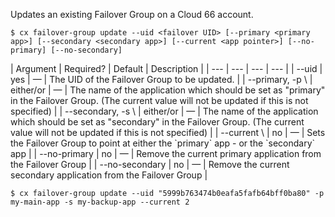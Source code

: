 Updates an existing Failover Group on a Cloud 66 account. 

<Tabs >
<Tab label="Usage">

```shell
$ cx failover-group update --uid <failover UID> [--primary <primary app>] [--secondary <secondary app>] [--current <app pointer>] [--no-primary] [--no-secondary]
```
</Tab>
    
<Tab label="arguments">
| Argument | Required? | Default | Description |
| --- | --- | --- | --- |
| --uid <failover UID> | yes | — | The UID of the Failover Group to be updated. |
| --primary, -p \<primary app\> | either/or | — | The name of the application which should be set as "primary" in the Failover Group. (The current value will not be updated if this is not specified) |
| --secondary, -s \<secondary app\> | either/or | — | The name of the application which should be set as "secondary" in the Failover Group. (The current value will not be updated if this is not specified) |
| --current \<current app\> | no | — | Sets the Failover Group to point at either the `primary` app - or the `secondary` app |
| --no-primary | no | — | Remove the current primary application from the Failover Group |
| --no-secondary | no | — | Remove the current secondary application from the Failover Group |

</Tab>
<Tab label="examples">

```shell
$ cx failover-group update --uid "5999b763474b0eafa5fafb64bff0ba80" -p my-main-app -s my-backup-app --current 2
```

</Tab>
</Tabs>